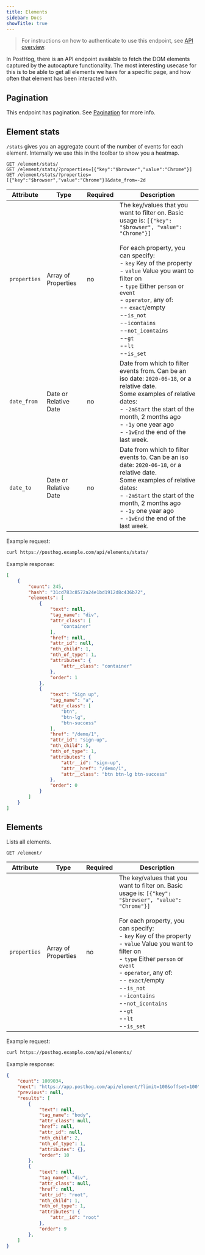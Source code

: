 ```yaml
---
title: Elements
sidebar: Docs
showTitle: true
---
```


> For instructions on how to authenticate to use this endpoint, see [API overview](/docs/api/overview).

In PostHog, there is an API endpoint available to fetch the DOM elements captured by the autocapture functionality.
The most interesting usecase for this is to be able to get all elements we have for a specific page, and how often that element has been interacted with.

## Pagination

This endpoint has pagination. See [Pagination](/docs/api/overview#pagination) for more info.

## Element stats

`/stats` gives you an aggregate count of the number of events for each element. Internally we use this in the toolbar to show you a heatmap.

```shell
GET /element/stats/
GET /element/stats/?properties=[{"key":"$browser","value":"Chrome"}]
GET /element/stats/?properties=[{"key":"$browser","value":"Chrome"}]&date_from=-2d
```

| Attribute | Type | Required | Description |
| --- | --- | --- | ------------------------------------------------------------------------------ |
| `properties` | Array of Properties | no | The key/values that you want to filter on. Basic usage is: `[{"key": "$browser", "value": "Chrome"}]`<br /><br />For each property, you can specify:<br />- `key` Key of the property<br />- `value` Value you want to filter on<br />- `type` Either `person` or `event`<br />- `operator`, any of: <br />-- `exact`/empty<br />--`is_not`<br />--`icontains`<br />--`not_icontains`<br />--`gt`<br />--`lt`<br />--`is_set` |
| `date_from` | Date or Relative Date | no | Date from which to filter events from. Can be an iso date: `2020-06-18`, or a relative date. <br />Some examples of relative dates:<br />- `-2mStart` the start of the month, 2 months ago<br />- `-1y` one year ago<br />- `-1wEnd` the end of the last week.
| `date_to` | Date or Relative Date | no | Date from which to filter events to. Can be an iso date: `2020-06-18`, or a relative date. <br />Some examples of relative dates:<br />- `-2mStart` the start of the month, 2 months ago<br />- `-1y` one year ago<br />- `-1wEnd` the end of the last week.


Example request:

```bash
curl https://posthog.example.com/api/elements/stats/
```

Example response:

```json
[
    {
        "count": 245,
        "hash": "31cd783c8572a24e1bd1912d8c436b72",
        "elements": [
            {
                "text": null,
                "tag_name": "div",
                "attr_class": [
                    "container"
                ],
                "href": null,
                "attr_id": null,
                "nth_child": 1,
                "nth_of_type": 1,
                "attributes": {
                    "attr__class": "container"
                },
                "order": 1
            },
            {
                "text": "Sign up",
                "tag_name": "a",
                "attr_class": [
                    "btn",
                    "btn-lg",
                    "btn-success"
                ],
                "href": "/demo/1",
                "attr_id": "sign-up",
                "nth_child": 5,
                "nth_of_type": 1,
                "attributes": {
                    "attr__id": "sign-up",
                    "attr__href": "/demo/1",
                    "attr__class": "btn btn-lg btn-success"
                },
                "order": 0
            }
        ]
    }
]
```

## Elements

Lists all elements.

```shell
GET /element/
```

| Attribute | Type | Required | Description |
| :---: | --- | --- | --------------------------------------------------------------------------------------------------------------------------------------------------- |
| `properties` | Array of Properties | no | The key/values that you want to filter on. Basic usage is: `[{"key": "$browser", "value": "Chrome"}]`<br /><br />For each property, you can specify:<br />- `key` Key of the property<br />- `value` Value you want to filter on<br />- `type` Either `person` or `event`<br />- `operator`, any of: <br />-- `exact`/empty<br />--`is_not`<br />--`icontains`<br />--`not_icontains`<br />--`gt`<br />--`lt`<br />--`is_set` |


Example request:

```bash
curl https://posthog.example.com/api/elements/
```

Example response:

```json
{
    "count": 1009034,
    "next": "https://app.posthog.com/api/element/?limit=100&offset=100",
    "previous": null,
    "results": [
        {
            "text": null,
            "tag_name": "body",
            "attr_class": null,
            "href": null,
            "attr_id": null,
            "nth_child": 2,
            "nth_of_type": 1,
            "attributes": {},
            "order": 10
        },
        {
            "text": null,
            "tag_name": "div",
            "attr_class": null,
            "href": null,
            "attr_id": "root",
            "nth_child": 1,
            "nth_of_type": 1,
            "attributes": {
                "attr__id": "root"
            },
            "order": 9
        },
    ]
}
```
